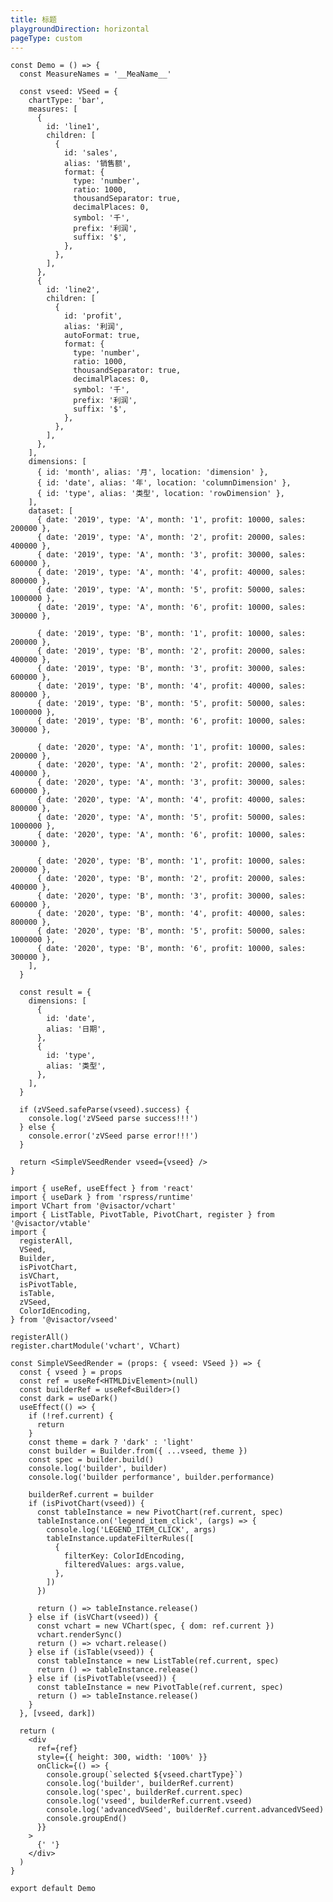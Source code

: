 ```yaml
---
title: 标题
playgroundDirection: horizontal
pageType: custom
---
```


```tsx
const Demo = () => {
  const MeasureNames = '__MeaName__'

  const vseed: VSeed = {
    chartType: 'bar',
    measures: [
      {
        id: 'line1',
        children: [
          {
            id: 'sales',
            alias: '销售额',
            format: {
              type: 'number',
              ratio: 1000,
              thousandSeparator: true,
              decimalPlaces: 0,
              symbol: '千',
              prefix: '利润',
              suffix: '$',
            },
          },
        ],
      },
      {
        id: 'line2',
        children: [
          {
            id: 'profit',
            alias: '利润',
            autoFormat: true,
            format: {
              type: 'number',
              ratio: 1000,
              thousandSeparator: true,
              decimalPlaces: 0,
              symbol: '千',
              prefix: '利润',
              suffix: '$',
            },
          },
        ],
      },
    ],
    dimensions: [
      { id: 'month', alias: '月', location: 'dimension' },
      { id: 'date', alias: '年', location: 'columnDimension' },
      { id: 'type', alias: '类型', location: 'rowDimension' },
    ],
    dataset: [
      { date: '2019', type: 'A', month: '1', profit: 10000, sales: 200000 },
      { date: '2019', type: 'A', month: '2', profit: 20000, sales: 400000 },
      { date: '2019', type: 'A', month: '3', profit: 30000, sales: 600000 },
      { date: '2019', type: 'A', month: '4', profit: 40000, sales: 800000 },
      { date: '2019', type: 'A', month: '5', profit: 50000, sales: 1000000 },
      { date: '2019', type: 'A', month: '6', profit: 10000, sales: 300000 },

      { date: '2019', type: 'B', month: '1', profit: 10000, sales: 200000 },
      { date: '2019', type: 'B', month: '2', profit: 20000, sales: 400000 },
      { date: '2019', type: 'B', month: '3', profit: 30000, sales: 600000 },
      { date: '2019', type: 'B', month: '4', profit: 40000, sales: 800000 },
      { date: '2019', type: 'B', month: '5', profit: 50000, sales: 1000000 },
      { date: '2019', type: 'B', month: '6', profit: 10000, sales: 300000 },

      { date: '2020', type: 'A', month: '1', profit: 10000, sales: 200000 },
      { date: '2020', type: 'A', month: '2', profit: 20000, sales: 400000 },
      { date: '2020', type: 'A', month: '3', profit: 30000, sales: 600000 },
      { date: '2020', type: 'A', month: '4', profit: 40000, sales: 800000 },
      { date: '2020', type: 'A', month: '5', profit: 50000, sales: 1000000 },
      { date: '2020', type: 'A', month: '6', profit: 10000, sales: 300000 },

      { date: '2020', type: 'B', month: '1', profit: 10000, sales: 200000 },
      { date: '2020', type: 'B', month: '2', profit: 20000, sales: 400000 },
      { date: '2020', type: 'B', month: '3', profit: 30000, sales: 600000 },
      { date: '2020', type: 'B', month: '4', profit: 40000, sales: 800000 },
      { date: '2020', type: 'B', month: '5', profit: 50000, sales: 1000000 },
      { date: '2020', type: 'B', month: '6', profit: 10000, sales: 300000 },
    ],
  }

  const result = {
    dimensions: [
      {
        id: 'date',
        alias: '日期',
      },
      {
        id: 'type',
        alias: '类型',
      },
    ],
  }

  if (zVSeed.safeParse(vseed).success) {
    console.log('zVSeed parse success!!!')
  } else {
    console.error('zVSeed parse error!!!')
  }

  return <SimpleVSeedRender vseed={vseed} />
}

import { useRef, useEffect } from 'react'
import { useDark } from 'rspress/runtime'
import VChart from '@visactor/vchart'
import { ListTable, PivotTable, PivotChart, register } from '@visactor/vtable'
import {
  registerAll,
  VSeed,
  Builder,
  isPivotChart,
  isVChart,
  isPivotTable,
  isTable,
  zVSeed,
  ColorIdEncoding,
} from '@visactor/vseed'

registerAll()
register.chartModule('vchart', VChart)

const SimpleVSeedRender = (props: { vseed: VSeed }) => {
  const { vseed } = props
  const ref = useRef<HTMLDivElement>(null)
  const builderRef = useRef<Builder>()
  const dark = useDark()
  useEffect(() => {
    if (!ref.current) {
      return
    }
    const theme = dark ? 'dark' : 'light'
    const builder = Builder.from({ ...vseed, theme })
    const spec = builder.build()
    console.log('builder', builder)
    console.log('builder performance', builder.performance)

    builderRef.current = builder
    if (isPivotChart(vseed)) {
      const tableInstance = new PivotChart(ref.current, spec)
      tableInstance.on('legend_item_click', (args) => {
        console.log('LEGEND_ITEM_CLICK', args)
        tableInstance.updateFilterRules([
          {
            filterKey: ColorIdEncoding,
            filteredValues: args.value,
          },
        ])
      })

      return () => tableInstance.release()
    } else if (isVChart(vseed)) {
      const vchart = new VChart(spec, { dom: ref.current })
      vchart.renderSync()
      return () => vchart.release()
    } else if (isTable(vseed)) {
      const tableInstance = new ListTable(ref.current, spec)
      return () => tableInstance.release()
    } else if (isPivotTable(vseed)) {
      const tableInstance = new PivotTable(ref.current, spec)
      return () => tableInstance.release()
    }
  }, [vseed, dark])

  return (
    <div
      ref={ref}
      style={{ height: 300, width: '100%' }}
      onClick={() => {
        console.group(`selected ${vseed.chartType}`)
        console.log('builder', builderRef.current)
        console.log('spec', builderRef.current.spec)
        console.log('vseed', builderRef.current.vseed)
        console.log('advancedVSeed', builderRef.current.advancedVSeed)
        console.groupEnd()
      }}
    >
      {' '}
    </div>
  )
}

export default Demo
```
